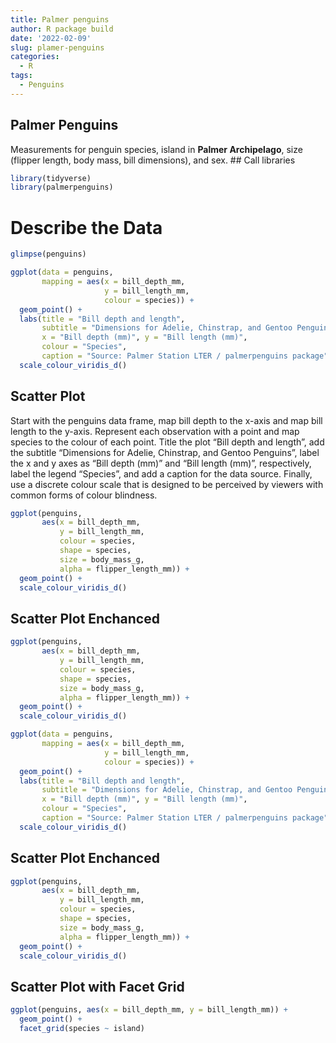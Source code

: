 ```yaml
---
title: Palmer penguins
author: R package build
date: '2022-02-09'
slug: plamer-penguins
categories:
  - R
tags:
  - Penguins
---
```


## Palmer Penguins
Measurements for penguin species, island in **Palmer Archipelago**, size (flipper length, body mass, bill dimensions), and sex.
## Call libraries
```r
library(tidyverse)
library(palmerpenguins)

```

# Describe the Data
```r
glimpse(penguins)
```

```r
ggplot(data = penguins,
       mapping = aes(x = bill_depth_mm,
                     y = bill_length_mm,
                     colour = species)) +
  geom_point() +
  labs(title = "Bill depth and length",
       subtitle = "Dimensions for Adelie, Chinstrap, and Gentoo Penguins",
       x = "Bill depth (mm)", y = "Bill length (mm)",
       colour = "Species",
       caption = "Source: Palmer Station LTER / palmerpenguins package") +
  scale_colour_viridis_d()

```

## Scatter Plot
Start with the penguins data frame, map bill depth to the x-axis and map bill length to the y-axis. Represent each observation with a point and map species to the colour of each point. Title the plot "Bill depth and length", add the subtitle "Dimensions for Adelie, Chinstrap, and Gentoo Penguins", label the x and y axes as "Bill depth (mm)" and "Bill length (mm)", respectively, label the legend "Species", and add a caption for the data source. Finally, use a discrete colour scale that is designed to be perceived by viewers with common forms of colour blindness.
```r
ggplot(penguins,
       aes(x = bill_depth_mm, 
           y = bill_length_mm,
           colour = species,
           shape = species,
           size = body_mass_g,
           alpha = flipper_length_mm)) +
  geom_point() +
  scale_colour_viridis_d()
```


## Scatter Plot Enchanced
```r
ggplot(penguins,
       aes(x = bill_depth_mm, 
           y = bill_length_mm,
           colour = species,
           shape = species,
           size = body_mass_g,
           alpha = flipper_length_mm)) +
  geom_point() +
  scale_colour_viridis_d()
```
```r
ggplot(data = penguins,
       mapping = aes(x = bill_depth_mm,
                     y = bill_length_mm,
                     colour = species)) +
  geom_point() +
  labs(title = "Bill depth and length",
       subtitle = "Dimensions for Adelie, Chinstrap, and Gentoo Penguins",
       x = "Bill depth (mm)", y = "Bill length (mm)",
       colour = "Species",
       caption = "Source: Palmer Station LTER / palmerpenguins package") +
  scale_colour_viridis_d()

```

## Scatter Plot Enchanced
```r
ggplot(penguins,
       aes(x = bill_depth_mm, 
           y = bill_length_mm,
           colour = species,
           shape = species,
           size = body_mass_g,
           alpha = flipper_length_mm)) +
  geom_point() +
  scale_colour_viridis_d()
```

## Scatter Plot with Facet Grid

```r
ggplot(penguins, aes(x = bill_depth_mm, y = bill_length_mm)) + 
  geom_point() +
  facet_grid(species ~ island)
```

